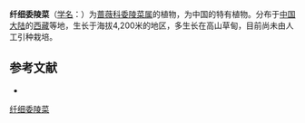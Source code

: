 {{Speciesbox
| name = 纤细委陵菜
| status = 
| status_system = 
| image =
| genus = Potentilla
| species = gracillima
| authority = Yu et C. L. Li
}}

'''纤细委陵菜'''（[[学名|学名]]：{{lang|la|''Potentilla gracillima''}}）为[[蔷薇科|蔷薇科]][[委陵菜属|委陵菜属]]的植物，为中国的特有植物。分布于[[中国大陆|中国大陆]]的[[西藏|西藏]]等地，生长于海拔4,200米的地区，多生长在高山草甸，目前尚未由人工引种栽培。

== 参考文献 ==
<div class="references-small">
* {{cite web| url =http://www.bioinfo.cn/db05/KmzwSpecies.php?action=view&id=19163| title =纤细委陵菜| work =《中国高等植物数据库全库》| publisher =中国科学院微生物研究所| author =昆明植物研究所| accessdate =2009-02-25| deadurl =yes| archiveurl =https://web.archive.org/web/20160305030728/http://www.bioinfo.cn/db05/KmzwSpecies.php?action=view&id=19163| archivedate =2016-03-05}}
</div>
{{Taxonbar|from=Q15228572}}

[[Category:委陵菜属|纤细委陵菜]]


{{植物小作品}}